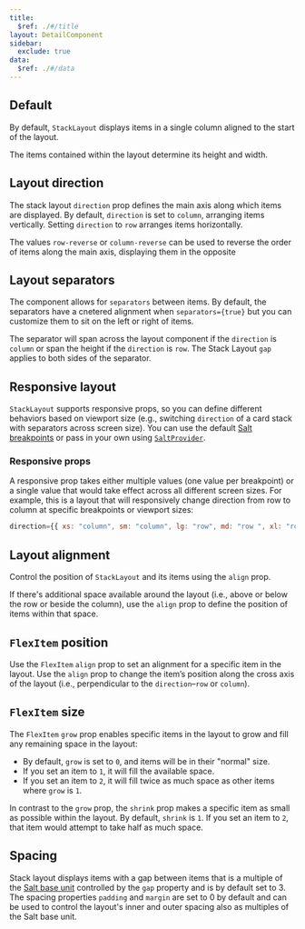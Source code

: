 ```yaml
---
title:
  $ref: ./#/title
layout: DetailComponent
sidebar:
  exclude: true
data:
  $ref: ./#/data
---
```


## Default

By default, `StackLayout` displays items in a single column aligned to the start of the layout.

The items contained within the layout determine its height and width.

<LivePreview componentName="stack-layout" exampleName="Default" />

## Layout direction

The stack layout `direction` prop defines the main axis along which items are displayed. By default, `direction` is set to `column`, arranging items vertically. Setting `direction` to `row` arranges items horizontally.

The values `row-reverse` or `column-reverse` can be used to reverse the order of items along the main axis, displaying them in the opposite

<LivePreview componentName="stack-layout" exampleName="LayoutDirection" />

## Layout separators

The component allows for `separators` between items. By default, the separators have a cnetered alignment when `separators={true}` but you can customize them to sit on the left or right of items.

The separator will span across the layout component if the `direction` is `column` or span the height if the `direction` is `row`. The Stack Layout `gap` applies to both sides of the separator.

<LivePreview componentName="stack-layout" exampleName="LayoutSeparators" />

## Responsive layout

`StackLayout` supports responsive props, so you can define different behaviors based on viewport size (e.g., switching `direction` of a card stack with separators across screen size). You can use the default [Salt breakpoints](/salt/foundations/responsiveness#breakpoints) or pass in your own using [`SaltProvider`](/salt/components/salt-provider/).

### Responsive props

A responsive prop takes either multiple values (one value per breakpoint) or a single value that would take effect across all different screen sizes. For example, this is a layout that will responsively change direction from row to column at specific breakpoints or viewport sizes:

```js
direction={{ xs: "column", sm: "column", lg: "row", md: "row ", xl: "row" }}
```

<LivePreview componentName="stack-layout" exampleName="ResponsiveLayout" />

## Layout alignment

Control the position of `StackLayout` and its items using the `align` prop.

If there's additional space available around the layout (i.e., above or below the row or beside the column), use the `align` prop to define the position of items within that space.

<LivePreview componentName="stack-layout" exampleName="LayoutAlignment" />

## `FlexItem` position

Use the `FlexItem` `align` prop to set an alignment for a specific item in the layout. Use the `align` prop to change the item’s position along the cross axis of the layout (i.e., perpendicular to the `direction`–`row` or `column`).

<LivePreview componentName="stack-layout" exampleName="FlexItemPosition" />

## `FlexItem` size

The `FlexItem` `grow` prop enables specific items in the layout to grow and fill any remaining space in the layout:

- By default, `grow` is set to `0`, and items will be in their "normal" size.
- If you set an item to `1`, it will fill the available space.
- If you set an item to `2`, it will fill twice as much space as other items where `grow` is `1`.

In contrast to the `grow` prop, the `shrink` prop makes a specific item as small as possible within the layout. By default, `shrink` is `1`. If you set an item to `2`, that item would attempt to take half as much space.

<LivePreview componentName="stack-layout" exampleName="FlexItemSize" />

## Spacing

Stack layout displays items with a gap between items that is a multiple of the [Salt base unit](/salt/foundations/spacing) controlled by the `gap` property and is by default set to 3.
The spacing properties `padding` and `margin` are set to 0 by default and can be used to control the layout's inner and outer spacing also as multiples of the Salt base unit.

<LivePreview componentName="stack-layout" exampleName="Spacing" />
